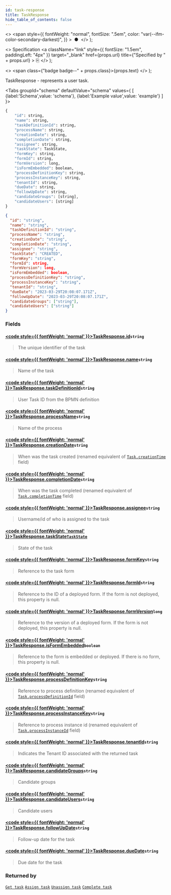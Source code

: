 ```yaml
---
id: task-response
title: TaskResponse
hide_table_of_contents: false
---
```



  <>
    <span
      style={{
        fontWeight: "normal",
        fontSize: ".5em",
        color: "var(--ifm-color-secondary-darkest)",
      }}
    >
      &nbsp;●&nbsp;
    </span>
  </>
);

  <>
    Specification
    <a
      className="link"
      style={{ fontSize: "1.5em", paddingLeft: "4px" }}
      target="_blank"
      href={props.url}
      title={"Specified by " + props.url}
    >
      ⎘
    </a>
  </>
);

  <>
    <span class={"badge badge--" + props.class}>{props.text}</span>
  </>
);

TaskResponse - represents a user task.

<Tabs groupId="schema" defaultValue="schema" values={
[
{label:'Schema',value: 'schema'},
{label:'Example value',value: 'example'}
]
}>
<TabItem value='schema'>

```graphql
{
    "id": string,
    "name": string,
    "taskDefinitionId": string,
    "processName": string,
    "creationDate": string,
    "completionDate": string,
    "assignee": string,
    "taskState": TaskState,
    "formKey": string,
    "formId": string,
    "formVersion": long,
    "isFormEmbedded": boolean,
    "processDefinitionKey": string,
    "processInstanceKey": string,
    "tenantId": string,
    "dueDate": string,
    "followUpDate": string,
    "candidateGroups": [string],
    "candidateUsers": [string]
}
```

</TabItem>

<TabItem value='example'>

```json
{
  "id": "string",
  "name": "string",
  "taskDefinitionId": "string",
  "processName": "string",
  "creationDate": "string",
  "completionDate": "string",
  "assignee": "string",
  "taskState": "CREATED",
  "formKey": "string",
  "formId": string,
  "formVersion": long,
  "isFormEmbedded": boolean,
  "processDefinitionKey": "string",
  "processInstanceKey": "string",
  "tenantId": "string",
  "dueDate": "2023-03-29T20:08:07.171Z",
  "followUpDate": "2023-03-29T20:08:07.171Z",
  "candidateGroups": ["string"],
  "candidateUsers": ["string"]
}
```

</TabItem>
</Tabs>

### Fields

#### [<code style={{ fontWeight: 'normal' }}>TaskResponse.<b>id</b></code>](#)<Bullet />`string` <Badge class="secondary" text="non-null"/>

> The unique identifier of the task

#### [<code style={{ fontWeight: 'normal' }}>TaskResponse.<b>name</b></code>](#)<Bullet />`string` <Badge class="secondary" text="non-null"/>

> Name of the task

#### [<code style={{ fontWeight: 'normal' }}>TaskResponse.<b>taskDefinitionId</b></code>](#)<Bullet />`string` <Badge class="secondary" text="non-null"/>

> User Task ID from the BPMN definition

#### [<code style={{ fontWeight: 'normal' }}>TaskResponse.<b>processName</b></code>](#)<Bullet />`string` <Badge class="secondary" text="non-null"/>

> Name of the process

#### [<code style={{ fontWeight: 'normal' }}>TaskResponse.<b>creationDate</b></code>](#)<Bullet />`string` <Badge class="secondary" text="non-null"/>

> When was the task created
> (renamed equivalent of [`Task.creationTime`](../../../tasklist-api/objects/task.mdx#code-style-fontweight-normal-taskbcreationtimebcodestring--) field)

#### [<code style={{ fontWeight: 'normal' }}>TaskResponse.<b>completionDate</b></code>](#)<Bullet />`string`

> When was the task completed
> (renamed equivalent of [`Task.completionTime`](../../../tasklist-api/objects/task.mdx#code-style-fontweight-normal-taskbcompletiontimebcodestring-) field)

#### [<code style={{ fontWeight: 'normal' }}>TaskResponse.<b>assignee</b></code>](#)<Bullet />`string`

> Username/id of who is assigned to the task

#### [<code style={{ fontWeight: 'normal' }}>TaskResponse.<b>taskState</b></code>](#)<Bullet />[`TaskState`](../enums/task-state.mdx) <Badge class="secondary" text="non-null"/> <Badge class="secondary" text="enum"/>

> State of the task

#### [<code style={{ fontWeight: 'normal' }}>TaskResponse.<b>formKey</b></code>](#)<Bullet />`string`

> Reference to the task form

#### [<code style={{ fontWeight: 'normal' }}>TaskResponse.<b>formId</b></code>](#)<Bullet />`string`

> Reference to the ID of a deployed form. If the form is not deployed, this property is null.

#### [<code style={{ fontWeight: 'normal' }}>TaskResponse.<b>formVersion</b></code>](#)<Bullet />`long`

> Reference to the version of a deployed form. If the form is not deployed, this property is null.

#### [<code style={{ fontWeight: 'normal' }}>TaskResponse.<b>isFormEmbedded</b></code>](#)<Bullet />`boolean`

> Reference to the form is embedded or deployed. If there is no form, this property is null.

#### [<code style={{ fontWeight: 'normal' }}>TaskResponse.<b>processDefinitionKey</b></code>](#)<Bullet />`string`

> Reference to process definition
> (renamed equivalent of [`Task.processDefinitionId`](../../../tasklist-api/objects/task.mdx#code-style-fontweight-normal-taskbprocessdefinitionidbcodestring-) field)

#### [<code style={{ fontWeight: 'normal' }}>TaskResponse.<b>processInstanceKey</b></code>](#)<Bullet />`string`

> Reference to process instance id
> (renamed equivalent of [`Task.processInstanceId`](../../../tasklist-api/objects/task.mdx#code-style-fontweight-normal-taskbprocessinstanceidbcodestring-) field)

#### [<code style={{ fontWeight: 'normal' }}>TaskResponse.<b>tenantId</b></code>](#)<Bullet />`string`

> Indicates the Tenant ID associated with the returned task

#### [<code style={{ fontWeight: 'normal' }}>TaskResponse.<b>candidateGroups</b></code>](#)<Bullet />`string` <Badge class="secondary" text="list"/>

> Candidate groups

#### [<code style={{ fontWeight: 'normal' }}>TaskResponse.<b>candidateUsers</b></code>](#)<Bullet />`string` <Badge class="secondary" text="list"/>

> Candidate users

#### [<code style={{ fontWeight: 'normal' }}>TaskResponse.<b>followUpDate</b></code>](#)<Bullet />`string` <Badge class="secondary" text="list"/>

> Follow-up date for the task

#### [<code style={{ fontWeight: 'normal' }}>TaskResponse.<b>dueDate</b></code>](#)<Bullet />`string` <Badge class="secondary" text="list"/>

> Due date for the task

### Returned by

[`Get task`](../../controllers/tasklist-api-rest-task-controller.md#get-task) <Badge class="secondary" text="GET"/> <Bullet />
[`Assign task`](../../controllers/tasklist-api-rest-task-controller.md#assign-task) <Badge class="secondary" text="PATCH"/> <Bullet />
[`Unassign task`](../../controllers/tasklist-api-rest-task-controller.md#unassign-task) <Badge class="secondary" text="PATCH"/> <Bullet />
[`Complete task`](../../controllers/tasklist-api-rest-task-controller.md#complete-task) <Badge class="secondary" text="PATCH"/>
